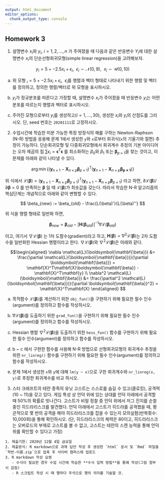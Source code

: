 ```yaml
---
output: html_document
editor_options: 
  chunk_output_type: console
---
```

## Homework 3

1. 설명변수 $x_i$와 $y_i$, $i = 1, 2, \ldots, n$ 가 주여졌을 때 다음과 같은 반응변수 $Y_i$에 대한 설명변수 $x_i$의 단순선형회귀모형(simple linear regression)을 
고려해보자. 


$$
y_{i} = 5 + -2.5 x_i + \epsilon_i, ~~ \epsilon_i \sim \mathcal{N}(0, 9), ~~ x_i \sim \mathcal{U}(0, 10)
$$

a) 위 모형 $_{i} = 5 + -2.5 x_i + \epsilon_i, ~~ \epsilon_i$를 행렬과 벡터 형태로 나타내기 위한 행렬 및 벡터를 정의하고, 정의한 행렬/벡터로 위 모형을 표시하시오. 



b) $y_i$가 정규분포를 따른다고 가정할 때, 설명변수 $x_i$가 주어졌을 때 반응변수 $y_i$는 어떤 분포를 따르는지 행렬과 벡터로 표시하시오. 







c) 주어진 모형으로부터 $y_i$를 생성하고($i=1,\ldots, 30$), 생성한 $x_i$와 $y_i$의 산점도를 그리시오. 단, seed 번호는 `20201111`로 고정하시오. 








2. 수업시간에 학습한 미분 가능한 특정 방정식의 해를 구하는 Newton-Raphson (N-R) 방법을 응용해 문제 1에서 생성한 `y`와 `x`로부터 회귀식(`x`의 기울기와 절편) 추정이 가능하다. 
단순회귀모형 및 다중회귀모형에서 회귀계수 추정의 기본 아이디어는 오차 제곱의 힙 $\sum\epsilon_i = \boldsymbol{\mathbf{\epsilon}}^T\boldsymbol{\mathbf{\epsilon}}$ 를 
최소화하는 $\beta_0$와 $\beta_1$ 또는 $\boldsymbol{\mathbf{\beta}}_{p\times 1}$을 찾는 것이고, 이 문제를 아래와 같이 나타낼 수 있다. 

$$
 \arg \min \left\{ (\mathbf{y}_{n \times 1} - \mathbf{X}_{n \times p}\boldsymbol{\mathbf{\beta}}_{p \times 1})^T
 (\mathbf{y}_{n \times 1} - \mathbf{X}_{n \times p}\boldsymbol{\mathbf{\beta}_{p \times 1}}) \right \}
$$

위 식에서 $\mathcal{L}(\boldsymbol{\mathbf{\beta}}) = (\mathbf{y}_{n \times 1} - \mathbf{X}_{n \times p}\boldsymbol{\mathbf{\beta}}_{p \times 1})^T
(\mathbf{y}_{n \times 1} - \mathbf{X}_{n \times p}\boldsymbol{\mathbf{\beta}}_{p \times 1})$ 라고 하면, 
$\partial \mathcal{L}(\boldsymbol{\mathbf{\beta}})/\partial \boldsymbol{\mathbf{\beta}} = 0$ 를 만족하는 $\boldsymbol{\mathbf{\beta}}$ 일 때 
$\mathcal{L}(\boldsymbol{\mathbf{\beta}})$가 최솟값을 갖는다. 따라서 학습한 N-R 알고리즘의 핵심단계는 개념적으로 아래와 같이 변형할 수 있다. 


$$
 \beta_{new} := \beta_{old} - \frac{L(\beta)'}{L(\beta)''}
$$

위 식을 행렬 형태로 일반화 하면, 


$$
\boldsymbol{\mathbf{\beta}}_{new} = \boldsymbol{\mathbf{\beta}}_{old} - [\mathbf{H}(\boldsymbol{\mathbf{\beta}}_{old})]^{-1} \nabla \mathcal{L} (\boldsymbol{\mathbf{\beta}}_{old})
$$


이고, 여기서  $\nabla \mathcal{L} (\boldsymbol{\mathbf{\beta}})$ 는 1차 도함수(gradient)라고 하고, 
$\mathbf{H}(\boldsymbol{\mathbf{\beta}}) = \nabla^2 \mathcal{L}(\boldsymbol{\mathbf{\beta}})$는 2차 도함수을 일반화한 Hessian 행렬이라고 한다. 
$\nabla \mathcal{L}(\boldsymbol{\mathbf{\beta}})$와 $\nabla^2 \mathcal{L}(\boldsymbol{\mathbf{\beta}})$은 아래와 같다. 


$$\begin{aligned}
\nabla \mathcal{L}(\boldsymbol{\mathbf{\beta}}) &= \frac{\partial \mathcal{L}(\boldsymbol{\mathbf{\beta}})}{\partial \boldsymbol{\mathbf{\beta}}} = 
\mathbf{X}^T\mathbf{X}\boldsymbol{\mathbf{\beta}} - \mathbf{X}^T\mathbf{y} \\
\nabla^2 \mathcal{L}(\boldsymbol{\mathbf{\beta}}) &= \frac{\partial^2 \mathcal{L}(\boldsymbol{\mathbf{\beta}})}{\partial \boldsymbol{\mathbf{\beta}}^2} = 
\mathbf{X}^T\mathbf{X}
\end{aligned}
$$

a) 목적함수 $\mathcal{L}(\boldsymbol{\mathbf{\beta}})$를 계산하기 위한 `obj_fun()`을 구현하기 위해 필요한 필수 인수(argument)를 정의하고 함수를 작성하시오. 


b) $\nabla \mathcal{L}(\boldsymbol{\mathbf{\beta}})$를 도출하기 위한 `grad_fun()`을 구현하기 위해 필요한 필수 인수(argument)를 정의하고 함수를 작성하시오. 


c) Hessian 행렬 $\nabla^2 \mathcal{L}(\boldsymbol{\mathbf{\beta}})$을 도출하기 위한 `hess_fun()` 함수를 구현하기 위해 필요한 필수 인수(argument)를 정의하고 함수를 작성하시오. 


d) b ~ c 에서 구현한 함수를 사용해 N-R 방법으로 선형회귀모형의 회귀계수 추정을 위한 `nr_linreg()` 함수를 구현하기 위해 필요한 필수 인수(argument)를 정의하고 함수를 작성하시오.  


e) 문제 1에서 생성한 `x`와 `y`에 대해 `lm(y ~ x)`으로 구한 회귀계수와 `nr_linreg(x, y)`로 추정한 회귀계수를 비교 하시오. 



3. 스타 크래프트의 테란 종족의 유닛 고스트는 스스로를 숨길 수 있고(클로킹), 공격력(10 ~ 11)을 갖고 있다. 게임 특성 상 언덕 위에 있는 상대를 
언덕 아래에서 공격할 때 50%의 확률로 빗나간다. 고스트가 비밀 정찰 중 언덕 위에서 저그 진지를 순찰 중인 히드라리스크를 발견했다. 언덕 아래에서 고스트가 
히드라를 공격했을 때, 평균적으로 몇 번의 공격을 해야 히드라리스크를 잡을 수 있는지 모의실험(반복횟수: 10,000회)을 통해 확인하시오. 
(단, 히드라리스크의 체력은 80이고, 히드라리스크는 오버로드의 부재로 고스트를 볼 수 없고, 고스트는 테란의 스캔 능력을 통해 언덕 위를 확인할 수 있다고 가정)



```block2
1. 제출기한: 2020년 12월 4일 금요일
2. 제출방식: R markdown으로 과제 답안 작성 후 생성한 `html` 문서 및 `Rmd` 파일을 `학번-이름.zip`으로 압축 후 사이버 캠퍼스에 업로드
3. R markdown 작성 요령
   - 수식이 필요한 경우 수업 시간에 학습한 **수식 입력 방법**을 통해 작성(그림 첨부 시 감점)
   - R 스크립트 작성 시 매 행마다 주석으로 행의 의미를 기술할 것. 

```

